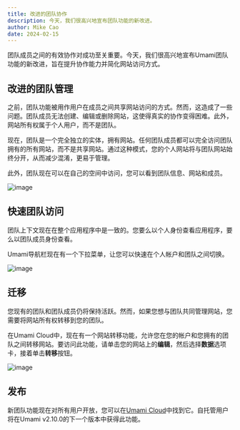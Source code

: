 ```yaml
---
title: 改进的团队协作
description: 今天，我们很高兴地宣布团队功能的新改进。
author: Mike Cao
date: 2024-02-15
---
```


团队成员之间的有效协作对成功至关重要。今天，我们很高兴地宣布Umami团队功能的新改进，旨在提升协作能力并简化网站访问方式。

## 改进的团队管理

之前，团队功能被用作用户在成员之间共享网站访问的方式。然而，这造成了一些问题。团队成员无法创建、编辑或删除网站，这使得真实的协作变得困难。此外，网站所有权属于个人用户，而不是团队。

现在，团队是一个完全独立的实体，拥有网站。任何团队成员都可以完全访问团队拥有的所有网站，而不是共享网站。通过这种模式，您的个人网站将与团队网站始终分开，从而减少混淆，更易于管理。

此外，团队现在可以在自己的空间中访问，您可以看到团队信息、网站和成员。

![image](/images/blog/teams-view.png)

## 快速团队访问

团队上下文现在在整个应用程序中是一致的。您要么以个人身份查看应用程序，要么以团队成员身份查看。

Umami导航栏现在有一个下拉菜单，让您可以快速在个人帐户和团队之间切换。

![image](/images/blog/teams-dropdown.png)

## 迁移

您现有的团队和团队成员仍将保持活跃。然而，如果您想与团队共同管理网站，您需要将网站所有权转移到您的团队。

在Umami Cloud中，现在有一个网站转移功能，允许您在您的帐户和您拥有的团队之间转移网站。要访问此功能，请单击您的网站上的**编辑**，然后选择**数据**选项卡，接着单击**转移**按钮。

![image](/images/blog/teams-transfer.png)

## 发布

新团队功能现在对所有用户开放，您可以在[Umami Cloud](https://cloud.umami.is?ref=umami-blog)中找到它。自托管用户将在Umami v2.10.0的下一个版本中获得此功能。